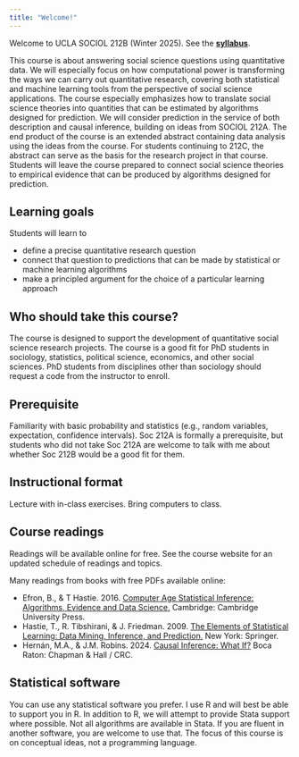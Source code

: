 ```yaml
---
title: "Welcome!"
---
```


Welcome to UCLA SOCIOL 212B (Winter 2025). See the [**syllabus**](assets/syllabus.pdf).

This course is about answering social science questions using quantitative data. We will especially focus on how computational power is transforming the ways we can carry out quantitative research, covering both statistical and machine learning tools from the perspective of social science applications. The course especially emphasizes how to translate social science theories into quantities that can be estimated by algorithms designed for prediction. We will consider prediction in the service of both description and causal inference, building on ideas from SOCIOL 212A. The end product of the course is an extended abstract containing data analysis using the ideas from the course. For students continuing to 212C, the abstract can serve as the basis for the research project in that course. Students will leave the course prepared to connect social science theories to empirical evidence that can be produced by algorithms designed for prediction.

## Learning goals

Students will learn to

* define a precise quantitative research question
* connect that question to predictions that can be made by statistical or machine learning algorithms
* make a principled argument for the choice of a particular learning approach

## Who should take this course?

The course is designed to support the development of quantitative social science research projects. The course is a good fit for PhD students in sociology, statistics, political science, economics, and other social sciences. PhD students from disciplines other than sociology should request a code from the instructor to enroll.

## Prerequisite

Familiarity with basic probability and statistics (e.g., random variables, expectation, confidence intervals). Soc 212A is formally a prerequisite, but students who did not take Soc 212A are welcome to talk with me about whether Soc 212B would be a good fit for them.

## Instructional format

Lecture with in-class exercises. Bring computers to class.

## Course readings

Readings will be available online for free. See the course website for an updated schedule of readings and topics.

Many readings from books with free PDFs available online:

* Efron, B., \& T Hastie. 2016. [Computer Age Statistical Inference: Algorithms, Evidence and Data Science.](https://hastie.su.domains/CASI/order.html) Cambridge: Cambridge University Press.
* Hastie, T., R. Tibshirani, \& J. Friedman. 2009. [The Elements of Statistical Learning: Data Mining, Inference, and Prediction.](https://hastie.su.domains/ElemStatLearn/) New York: Springer.
* Hernán, M.A., \& J.M. Robins. 2024. [Causal Inference: What If?](https://www.hsph.harvard.edu/miguel-hernan/causal-inference-book/) Boca Raton: Chapman \& Hall / CRC.


## Statistical software

You can use any statistical software you prefer. I use R and will best be able to support you in R. In addition to R, we will attempt to provide Stata support where possible. Not all algorithms are available in Stata. If you are fluent in another software, you are welcome to use that. The focus of this course is on conceptual ideas, not a programming language.